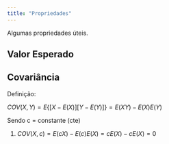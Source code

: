 ```yaml
---
title: "Propriedades"
---
```


Algumas propriedades úteis.

::: {.panel-tabset}

## Valor Esperado


## Covariância


Definição:



$COV(X, Y) = E\{[X - E(X)][Y - E(Y)]\} = E(XY) - E(X)E(Y)$

Sendo c = constante (cte)

1. $COV(X, c) = E(cX) - E(c)E(X) = cE(X) - cE(X) = 0$




:::